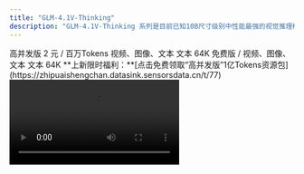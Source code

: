 ```yaml
---
title: "GLM-4.1V-Thinking"
description: "GLM-4.1V-Thinking 系列是目前已知10B尺寸级别中性能最强的视觉推理模型。它在图表/视频理解、前端Coding、GUI任务等核心能力达到全面新SOTA，并引入思维链推理机制，显著提升模型在复杂场景中的回答精准度与可解释性。"
---
```


<Tabs>
  <Tab title="GLM-4.1V-Thinking-FlashX">
    <CardGroup cols={3}>
      <Card title="定位" icon="location-dot">
        高并发版
      </Card>
      <Card title="价格" icon="circle-dollar">
        2 元 / 百万Tokens
      </Card>
      <Card title="输入模态" icon="arrow-down-right">
        视频、图像、文本
      </Card>
      <Card title="输出模态" icon="arrow-down-left">
        文本
      </Card>
      <Card title="上下文窗口" icon="arrow-down-arrow-up" iconType="regular">
        64K
      </Card>
    </CardGroup>
  </Tab>
  <Tab title="GLM-4.1V-Thinking-Flash">
    <CardGroup cols={3}>
      <Card title="定位" icon="location-dot">
        免费版
      </Card>
      <Card title="价格" icon="circle-dollar">
        /
      </Card>
      <Card title="输入模态" icon="arrow-down-right">
        视频、图像、文本
      </Card>
      <Card title="输出模态" icon="arrow-down-left">
        文本
      </Card>
      <Card title="上下文窗口" icon="arrow-down-arrow-up" iconType="regular">
        64K
      </Card>
    </CardGroup>
  </Tab>
</Tabs>

<Check>
  **上新限时福利：**[点击免费领取“高并发版”1亿Tokens资源包](https://zhipuaishengchan.datasink.sensorsdata.cn/t/77)
</Check>

<video src="https://cdn.bigmodel.cn/static/platform/videos/usage-guide/glm-4.1v-thinking.mp4" controls />

## <Icon icon="stars" iconType="solid" color="#3890ff" size={28} />   推荐场景

<AccordionGroup>
  <Accordion title="图文理解" icon="file-image">
    精准识别并综合分析图像与文本信息。
  </Accordion>
  <Accordion title="数学与科学推理" icon="chart-scatter-3d">
    支持持复杂题解、多步演绎与公式理解。
  </Accordion>
  <Accordion title="视频理解" icon="video">
    具备时序分析与事件逻辑建模能力。
  </Accordion>
  <Accordion title="GUI 与网页智能体任务" icon="pager">
    理解界面结构，辅助自动化操作。
  </Accordion>
  <Accordion title="视觉锚定与实体定位" icon="location-arrow">
    语言与图像区域精准对齐，提升人机交互可控性。
  </Accordion>
</AccordionGroup>

## <Icon icon="bars-sort" iconType="solid" color="#3890ff" size={28} />   使用资源

[体验中心](https://www.bigmodel.cn/trialcenter/modeltrial/multimodal?modelCode=glm-4.1v-thinking-flashx)：快速测试模型在业务场景上的效果
[接口文档](https://www.bigmodel.cn/dev/api/visual-reasoning-model/glm-4.1v-thinking)：API调用方式

## <Icon icon="arrow-down-from-line" iconType="solid" color="#3890ff" size={28} />   详细介绍

<Steps>
  <Step title="多项视觉语言任务性能SOTA" titleSize="h3">
    GLM-4.1V-Thinking 模型在高效部署的同时实现了性能突破。**在MMStar、MMMU-Pro、ChartQAPro、OSWorld等28项权威评测中，以 23 项 10B 级模型最优成绩展现硬核实力，其中 18 项指标更是持平或超越8倍参数量的主流VLM模型**，充分印证小体积模型的极限性能潜能。

    ![Description](https://cdn.bigmodel.cn/markdown/1751371876183image.png?attname=image.png)

    值得注意的是，模型在推荐场景任务处理中展现出卓越的适配能力，其高度的通用性与稳健性在复杂业务场景中尤为凸显。
  </Step>
  <Step title="领先的推理能力" iconType="regular" stepNumber={2} titleSize="h3">
    GLM-4.1V-Thinking 在 GLM-4V 架构基础上引入“**思维链推理机制**”，采用“课程采样强化学习策略”，系统性提升模型跨模态因果推理能力与稳定性补足推理能力后的GLM-4.1V-Thinking ，在面向科学研究、教育、自主Agent及多模态助手等更复杂现实世界应用时，解决问题的能力更加强大。
  </Step>
</Steps>

## <Icon icon="ballot" iconType="solid" color="#3890ff" size={28} />   应用示例

<Tabs>
  <Tab title="图片问答">
    | 输入                                                                                                                                                  | 输出                                                                                                                                                                                   |
    | :-------------------------------------------------------------------------------------------------------------------------------------------------- | :----------------------------------------------------------------------------------------------------------------------------------------------------------------------------------- |
    | ![Description](https://cdn.bigmodel.cn/markdown/1751371892938image.png?attname=image.png)                              请找出这张图中年度利润最高的公司，以及该公司的最大部门？ | Sony has the highest annual profit at \$6.3B. For Sony, the note states, “Media is Sony’s second - largest segment after game consoles.” Thus, the largest segment is game consoles. |
  </Tab>
  <Tab title="学科解题">
    | 输入                                                                                                                                         | 输出                                                                                                                                         |
    | :----------------------------------------------------------------------------------------------------------------------------------------- | :----------------------------------------------------------------------------------------------------------------------------------------- |
    | ![Description](https://cdn.bigmodel.cn/markdown/1751371905445image.png?attname=image.png)                              请帮我解决这个题目，给出详细过程和答案 | 思考过程略.<br />已知 PA ⊥ 平面 ABCD ，故 PA ⊥ AD 且 PA ⊥ AB。又 AB ⊥ AD ，AB ⊥ AD ，且 PA 与 AB 的公共点为 A ，因此 AD ⊥平面 PAB。由于 AD ⊂ 平面 PAD，故平面 PAB **⊥** 平面 PAD。 |
  </Tab>
  <Tab title="GUI Agent">
    | 输入                                                                                                                                                                              | 输出                                                                                                              |
    | :------------------------------------------------------------------------------------------------------------------------------------------------------------------------------ | :-------------------------------------------------------------------------------------------------------------- |
    | ![Description](https://cdn.bigmodel.cn/markdown/1751371916542image.png?attname=image.png)                                                            在APP中，帮我创建一个两周后3点与史密斯博士的会议 | ![Description](https://cdn.bigmodel.cn/markdown/175282595604320250718-160538.jpeg?attname=20250718-160538.jpeg) |
  </Tab>
  <Tab title="前端网页Coding">
    | 输入                                                                                                                                                      | 输出                                                                                                             |
    | :------------------------------------------------------------------------------------------------------------------------------------------------------ | :------------------------------------------------------------------------------------------------------------- |
    | ![Description](https://cdn.bigmodel.cn/markdown/1751371942040image.png?attname=image.png)                              请构建一个与输入图片相似的网页并将其转换为 React  代码。 | 生成的React代码后渲染的网页界面截图：![Description](https://cdn.bigmodel.cn/markdown/1751381809888image.png?attname=image.png) |
  </Tab>
</Tabs>

## <Icon icon="rectangle-code" iconType="solid" color="#3890ff" size={28} />   调用示例

```Python
from zhipuai import ZhipuAI
client = ZhipuAI(api_key="") # 填写您自己的APIKey
response = client.chat.completions.create(
    model="glm-4.1v-thinking-flashx",  # 填写需要调用的模型名称
    messages=[
       {
        "role": "user",
        "content": [
          {
            "type": "text",
            "text": "请帮我解决这个题目，给出详细过程和答案"
          },
          {
            "type": "image_url",
            "image_url": {
                "url" : "传入图片的url地址"
            }
          }
        ]
      }
    ]
)
print(response.choices[0].message)
```

## <Icon icon="square-user" iconType="solid" color="#3890ff" size={28} />   用户并发权益

API调用会受到速率限制，当前我们限制的维度是请求并发数量（在途请求任务数量）。不同等级的用户并发保障如下。

| 模型版本                     | V0 | V1 | V2 | V3  |
| :----------------------- | :-- | :-- | :-- | :-- |
| GLM-4.1V-Thinking-Flash  | 5  | 10 | 15 | 20  |
| GLM-4.1V-Thinking-FlashX | 30 | 50 | 80 | 100 |